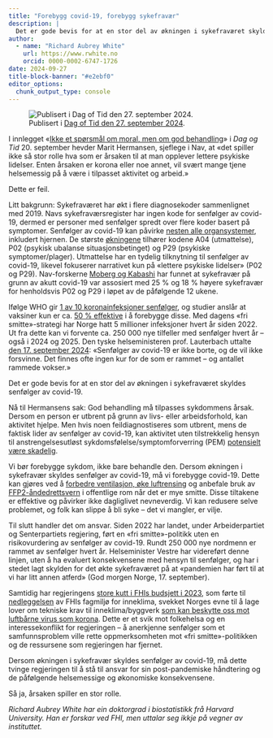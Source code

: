 ```yaml
---
title: "Forebygg covid-19, forebygg sykefravær"
description: |
  Det er gode bevis for at en stor del av økningen i sykefraværet skyldes senfølger av covid-19.
author:
  - name: "Richard Aubrey White"
    url: https://www.rwhite.no
    orcid: 0000-0002-6747-1726
date: 2024-09-27
title-block-banner: "#e2ebf0"
editor_options: 
  chunk_output_type: console
---
```


![Publisert i [Dag of Tid den 27. september 2024](https://www.dagogtid.no/ordskifte/det-er-gode-bevis-for-at-en-stor-del-av-okningen-6.130.36673.58a350ea7c?sharer_id=917982&utm_medium=sharing).](2024-09-27-forebygg-covid-19-forebygg-sykefravær.jpg)

I innlegget «[Ikke et spørsmål om moral, men om god behandling](https://www.dagogtid.no/ordskifte/ikke-et-sporsmal-om-moral-men-om-god-behandling-6.130.36585.05be45aa98)» i *Dag og Tid* 20. september hevder Marit Hermansen, sjeflege i Nav, at «det spiller ikke så stor rolle hva som er årsaken til at man opplever lettere psykiske lidelser. Enten årsaken er korona eller noe annet, vil svært mange tjene helsemessig på å være i tilpasset aktivitet og arbeid.» 

Dette er feil.

Litt bakgrunn: Sykefraværet har økt i flere diagnosekoder sammenlignet med 2019. Navs sykefraværsregister har ingen kode for senfølger av covid-19, dermed er personer med senfølger spredt over flere koder basert på symptomer. Senfølger av covid-19 kan påvirke [nesten alle organsystemer](https://www.nature.com/articles/s41591-024-03173-6), inkludert hjernen. De største [økningene](https://www.nav.no/no/nav-og-samfunn/statistikk/sykefravar-statistikk/sykefravar) tilhører kodene A04 (utmattelse), P02 (psykisk ubalanse situasjonsbetinget) og P29 (psykiske symptomer/plager). Utmattelse har en tydelig tilknytning til senfølger av covid-19, likevel fokuserer narrativet kun på «lettere psykiske lidelser» (P02 og P29). Nav-forskerne [Moberg og Kabashi](https://www.nav.no/no/nav-og-samfunn/kunnskap/analyser-fra-nav/arbeid-og-velferd/arbeid-og-velferd/arbeid-og-velferd-nr.2-2023/sykefravaer-etter-covid-19.sammenheng-mellom-covid-19-og-trotthet-og-slapphet) har funnet at sykefravær på grunn av akutt covid-19 var assosiert med 25 % og 18 % høyere sykefravær for henholdsvis P02 og P29 i løpet av de påfølgende 12 ukene. 

Ifølge WHO gir [1 av 10 koronainfeksjoner senfølger](https://www.who.int/europe/news-room/fact-sheets/item/post-covid-19-condition), og studier anslår at vaksiner kun er ca. [50 % effektive](https://www.nature.com/articles/s41591-024-03173-6) i å forebygge disse. Med dagens «fri smitte»-strategi har Norge hatt 5 millioner infeksjoner hvert år siden 2022. Ut fra dette kan vi forvente ca. 250 000 nye tilfeller med senfølger hvert år – også i 2024 og 2025. Den tyske helseministeren prof. Lauterbach uttalte [den 17. september 2024](https://x.com/BMG_Bund/status/1836054517273477631): «Senfølger av covid-19 er ikke borte, og de vil ikke forsvinne. Det finnes ofte ingen kur for de som er rammet – og antallet rammede vokser.»

Det er gode bevis for at en stor del av økningen i sykefraværet skyldes senfølger av covid-19.

Nå til Hermansens sak: God behandling må tilpasses sykdommens årsak. Dersom en person er utbrent på grunn av livs- eller arbeidsforhold, kan aktivitet hjelpe. Men hvis noen feildiagnostiseres som utbrent, mens de faktisk lider av senfølger av covid-19, kan aktivitet uten tilstrekkelig hensyn til anstrengelsesutløst sykdomsfølelse/symptomforverring (PEM) [potensielt være skadelig](https://www.nature.com/articles/s41467-023-44432-3).

Vi bør forebygge sykdom, ikke bare behandle den. Dersom økningen i sykefravær skyldes senfølger av covid-19, må vi forebygge covid-19. Dette kan gjøres ved å [forbedre ventilasjon, øke luftrensing](https://www.science.org/doi/full/10.1126/science.adp2241) og anbefale bruk av [FFP2-åndedrettsvern](https://journals.asm.org/doi/10.1128/cmr.00124-23) i offentlige rom når det er mye smitte. Disse tiltakene er effektive og påvirker ikke dagliglivet nevneverdig. Vi kan redusere selve problemet, og folk kan slippe å bli syke – det vi mangler, er vilje.

Til slutt handler det om ansvar. Siden 2022 har landet, under Arbeiderpartiet og Senterpartiets regjering, ført en «fri smitte»-politikk uten en risikovurdering av senfølger av covid-19. Rundt 250 000 nye nordmenn er rammet av senfølger hvert år. Helseminister Vestre har videreført denne linjen, uten å ha evaluert konsekvensene med hensyn til senfølger, og har i stedet lagt skylden for det økte sykefraværet på at «pandemien har ført til at vi har litt annen atferd» (God morgen Norge, 17. september).

Samtidig har regjeringens [store kutt i FHIs budsjett i 2023](https://www.aftenposten.no/meninger/debatt/i/y6z1Xr/budsjettkutt-truer-folkehelsen), som førte til [nedleggelsen](https://www.dagensmedisin.no/fhi-folkehelseinstituttet-inneklima/fhi-kutter-inneklima-fagmiljo/531987) av FHIs fagmiljø for inneklima, svekket Norges evne til å lage lover om tekniske krav til inneklima/byggverk [som kan beskytte oss mot luftbårne virus som korona](https://eprints.qut.edu.au/247686/1/MORAWSKA_Mandating_IAQ_for_public_buildings.pdf). Dette er et svik mot folkehelsa og en interessekonflikt for regjeringen – å anerkjenne senfølger som et samfunnsproblem ville rette oppmerksomheten mot «fri smitte»-politikken og de ressursene som regjeringen har fjernet.

Dersom økningen i sykefravær skyldes senfølger av covid-19, må dette tvinge regjeringen til å stå til ansvar for sin post-pandemiske håndtering og de påfølgende helsemessige og økonomiske konsekvensene.

Så ja, årsaken spiller en stor rolle.

*Richard Aubrey White har ein doktorgrad i biostatistikk frå Harvard University. Han er forskar ved FHI, men uttalar seg ikkje på vegner av instituttet.*
